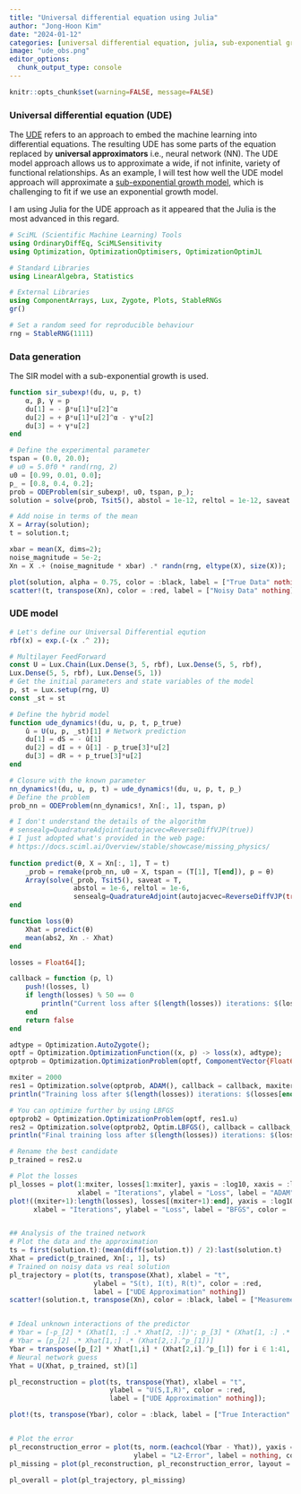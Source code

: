 ```yaml
---
title: "Universal differential equation using Julia"
author: "Jong-Hoon Kim"
date: "2024-01-12"
categories: [universal differential equation, julia, sub-exponential growth]
image: "ude_obs.png"
editor_options: 
  chunk_output_type: console
---
```


```r
knitr::opts_chunk$set(warning=FALSE, message=FALSE) 
```

### Universal differential equation (UDE)

The [UDE](https://docs.sciml.ai/Overview/stable/showcase/missing_physics/) 
refers to an approach to embed the machine learning into differential equations.
The resulting UDE has some parts of the equation replaced by
 __universal approximators__ i.e., neural network (NN). The UDE model approach 
 allows us to approximate a wide, if not infinite, variety of functional 
 relationships. As an example, I will test how well the UDE model approach will
 approximate a [sub-exponential growth model](https://www.jonghoonk.com/posts/sub-exponential-growth/index.html), 
 which is challenging to fit if we use an exponential growth model.  

I am using Julia for the UDE approach as it appeared that the Julia is the 
most advanced in this regard.  
```julia
# SciML (Scientific Machine Learning) Tools
using OrdinaryDiffEq, SciMLSensitivity
using Optimization, OptimizationOptimisers, OptimizationOptimJL

# Standard Libraries
using LinearAlgebra, Statistics

# External Libraries
using ComponentArrays, Lux, Zygote, Plots, StableRNGs
gr()

# Set a random seed for reproducible behaviour
rng = StableRNG(1111)
```

### Data generation

The SIR model with a sub-exponential growth is used.  

```julia
function sir_subexp!(du, u, p, t)
    α, β, γ = p 
    du[1] = - β*u[1]*u[2]^α
    du[2] = + β*u[1]*u[2]^α - γ*u[2]
    du[3] = + γ*u[2]
end

# Define the experimental parameter
tspan = (0.0, 20.0);
# u0 = 5.0f0 * rand(rng, 2)
u0 = [0.99, 0.01, 0.0];
p_ = [0.8, 0.4, 0.2];
prob = ODEProblem(sir_subexp!, u0, tspan, p_);
solution = solve(prob, Tsit5(), abstol = 1e-12, reltol = 1e-12, saveat = 1.0);

# Add noise in terms of the mean
X = Array(solution);
t = solution.t;

xbar = mean(X, dims=2);   
noise_magnitude = 5e-2;
Xn = X .+ (noise_magnitude * xbar) .* randn(rng, eltype(X), size(X));

plot(solution, alpha = 0.75, color = :black, label = ["True Data" nothing]);
scatter!(t, transpose(Xn), color = :red, label = ["Noisy Data" nothing])
```

### UDE model
```julia
# Let's define our Universal Differential eqution
rbf(x) = exp.(-(x .^ 2));

# Multilayer FeedForward
const U = Lux.Chain(Lux.Dense(3, 5, rbf), Lux.Dense(5, 5, rbf), 
Lux.Dense(5, 5, rbf), Lux.Dense(5, 1))
# Get the initial parameters and state variables of the model
p, st = Lux.setup(rng, U)
const _st = st

# Define the hybrid model
function ude_dynamics!(du, u, p, t, p_true)
    û = U(u, p, _st)[1] # Network prediction
    du[1] = dS = - û[1]
    du[2] = dI = + û[1] - p_true[3]*u[2] 
    du[3] = dR = + p_true[3]*u[2] 
end

# Closure with the known parameter
nn_dynamics!(du, u, p, t) = ude_dynamics!(du, u, p, t, p_)
# Define the problem
prob_nn = ODEProblem(nn_dynamics!, Xn[:, 1], tspan, p)

# I don't understand the details of the algorithm
# sensealg=QuadratureAdjoint(autojacvec=ReverseDiffVJP(true))
# I just adopted what's provided in the web page: 
# https://docs.sciml.ai/Overview/stable/showcase/missing_physics/
    
function predict(θ, X = Xn[:, 1], T = t)
    _prob = remake(prob_nn, u0 = X, tspan = (T[1], T[end]), p = θ)
    Array(solve(_prob, Tsit5(), saveat = T,
                abstol = 1e-6, reltol = 1e-6,
                sensealg=QuadratureAdjoint(autojacvec=ReverseDiffVJP(true))))
end

function loss(θ)
    Xhat = predict(θ)
    mean(abs2, Xn .- Xhat)
end

losses = Float64[];

callback = function (p, l)
    push!(losses, l)
    if length(losses) % 50 == 0
        println("Current loss after $(length(losses)) iterations: $(losses[end])")
    end
    return false
end

adtype = Optimization.AutoZygote();
optf = Optimization.OptimizationFunction((x, p) -> loss(x), adtype);
optprob = Optimization.OptimizationProblem(optf, ComponentVector{Float64}(p));

mxiter = 2000
res1 = Optimization.solve(optprob, ADAM(), callback = callback, maxiters = mxiter);
println("Training loss after $(length(losses)) iterations: $(losses[end])")

# You can optimize further by using LBFGS
optprob2 = Optimization.OptimizationProblem(optf, res1.u)
res2 = Optimization.solve(optprob2, Optim.LBFGS(), callback = callback, maxiters = 1000);
println("Final training loss after $(length(losses)) iterations: $(losses[end])")

# Rename the best candidate
p_trained = res2.u

# Plot the losses
pl_losses = plot(1:mxiter, losses[1:mxiter], yaxis = :log10, xaxis = :log10,
                 xlabel = "Iterations", ylabel = "Loss", label = "ADAM", color = :blue)
plot!((mxiter+1):length(losses), losses[(mxiter+1):end], yaxis = :log10, xaxis = :log10,
      xlabel = "Iterations", ylabel = "Loss", label = "BFGS", color = :red)


## Analysis of the trained network
# Plot the data and the approximation
ts = first(solution.t):(mean(diff(solution.t)) / 2):last(solution.t)
Xhat = predict(p_trained, Xn[:, 1], ts)
# Trained on noisy data vs real solution
pl_trajectory = plot(ts, transpose(Xhat), xlabel = "t", 
                     ylabel = "S(t), I(t), R(t)", color = :red,
                     label = ["UDE Approximation" nothing])
scatter!(solution.t, transpose(Xn), color = :black, label = ["Measurements" nothing])


# Ideal unknown interactions of the predictor
# Ybar = [-p_[2] * (Xhat[1, :] .* Xhat[2, :])'; p_[3] * (Xhat[1, :] .* Xhat[2, :])']
# Ybar = [p_[2] .* Xhat[1,:] .* (Xhat[2,:].^p_[1])]
Ybar = transpose([p_[2] * Xhat[1,i] * (Xhat[2,i].^p_[1]) for i ∈ 1:41, j ∈ 1:1])
# Neural network guess
Yhat = U(Xhat, p_trained, st)[1]

pl_reconstruction = plot(ts, transpose(Yhat), xlabel = "t", 
                         ylabel = "U(S,I,R)", color = :red,
                         label = ["UDE Approximation" nothing]);

plot!(ts, transpose(Ybar), color = :black, label = ["True Interaction" nothing])


# Plot the error
pl_reconstruction_error = plot(ts, norm.(eachcol(Ybar - Yhat)), yaxis = :log, xlabel = "t",
                               ylabel = "L2-Error", label = nothing, color = :red);
pl_missing = plot(pl_reconstruction, pl_reconstruction_error, layout = (2, 1));

pl_overall = plot(pl_trajectory, pl_missing)

```
